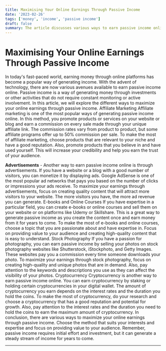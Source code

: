 ```yaml
---
title: Maximising Your Online Earnings Through Passive Income
date: '2023-02-26'
tags: ['money', 'income', 'passive income']
draft: false
summary: The article discusses various ways to earn passive income online, including affiliate marketing, advertisements, e-books and online courses, stock photography, and cryptocurrency. To maximize earnings, one should focus on creating quality content that provides value to the audience and choosing a topic or product that is relevant to their niche and expertise. Although passive income requires initial effort and investment, it can generate a steady stream of income for years to come.
---
```


# Maximising Your Online Earnings Through Passive Income

In today's fast-paced world, earning money through online platforms has become a popular way of generating income. With the advent of technology, there are now various avenues available to earn passive income online. Passive income is a way of generating money through investments or other activities that do not require constant monitoring or active involvement. In this article, we will explore the different ways to maximize your online earnings through passive income.
Affiliate Marketing
Affiliate marketing is one of the most popular ways of generating passive income online. In this method, you promote products or services on your website or blog and earn a commission on every sale made through your unique affiliate link. The commission rates vary from product to product, but some affiliate programs offer up to 50% commission per sale.
To make the most of affiliate marketing, choose products that are relevant to your niche and have a good reputation. Also, promote products that you believe in and have used yourself. This will increase your credibility and help you earn the trust of your audience.

  <b>Advertisements</b> - 
Another way to earn passive income online is through advertisements. If you have a website or a blog with a good number of visitors, you can monetize it by displaying ads. Google AdSense is one of the most popular ad networks that pays you based on the number of clicks or impressions your ads receive.
To maximize your earnings through advertisements, focus on creating quality content that will attract more visitors to your website. The more visitors you have, the more ad revenue you can generate.
E-books and Online Courses
If you have expertise in a particular field, you can create e-books or online courses and sell them on your website or on platforms like Udemy or Skillshare. This is a great way to generate passive income as you create the content once and earn money from it for years to come.
To make the most of e-books and online courses, choose a topic that you are passionate about and have expertise in. Focus on providing value to your audience and creating high-quality content that is easy to understand.
Stock Photography
If you have a passion for photography, you can earn passive income by selling your photos on stock photography websites like Shutterstock, iStockphoto, and Getty Images. These websites pay you a commission every time someone downloads your photo.
To maximize your earnings through stock photography, focus on creating high-quality and unique photos that are in demand. Also, pay attention to the keywords and descriptions you use as they can affect the visibility of your photos.
Cryptocurrency
Cryptocurrency is another way to earn passive income online. You can earn cryptocurrency by staking or holding certain cryptocurrencies in your digital wallet. The amount of cryptocurrency you earn depends on the interest rates and the duration you hold the coins.
To make the most of cryptocurrency, do your research and choose a cryptocurrency that has a good reputation and potential for growth. Also, pay attention to the interest rates and the duration you need to hold the coins to earn the maximum amount of cryptocurrency.
In conclusion, there are various ways to maximize your online earnings through passive income. Choose the method that suits your interests and expertise and focus on providing value to your audience. Remember, passive income requires initial effort and investment, but it can generate a steady stream of income for years to come.

---